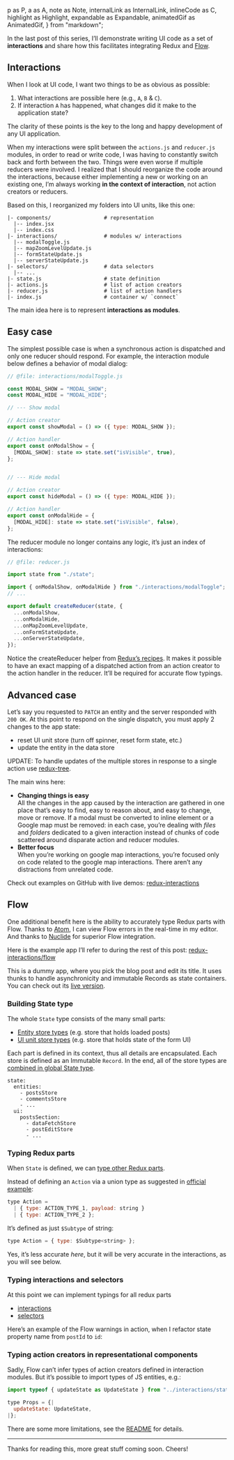 <!-- A Year of development with Redux. Part III -->

  p as P,
  a as A,
  note as Note,
  internalLink as InternalLink,
  inlineCode as C,
  highlight as Highlight,
  expandable as Expandable,
  animatedGif as AnimatedGif,
} from "markdown";


In the last post of this series, I’ll demonstrate writing UI code as a set of **interactions** and share how this facilitates integrating Redux and [Flow](https://flow.org).

## Interactions
When I look at UI code, I want two things to be as obvious as possible:

1. What interactions are possible here (e.g., `A`, `B` & `C`).
1. If interaction `A` has happened, what changes did it make to the application state?

The clarity of these points is the key to the long and happy development of any UI application.

When my interactions were split between the `actions.js` and `reducer.js` modules, in order to read or write code, I was having to constantly switch back and forth between the two. Things were even worse if multiple reducers were involved. I realized that I should reorganize the code around the interactions, because either implementing a new or working on an existing one, I’m always working **in the context of interaction**, not action creators or reducers.

<P>
  Based on this, I reorganized my folders into <InternalLink path="/blog/2017/year-of-development-with-redux-part-2">UI units</InternalLink>, like this one:
</P>

```
|- components/                 # representation
  |-- index.jsx
  |-- index.css
|- interactions/               # modules w/ interactions
  |-- modalToggle.js
  |-- mapZoomLevelUpdate.js
  |-- formStateUpdate.js
  |-- serverStateUpdate.js
|- selectors/                  # data selectors
  |-- ...
|- state.js                    # state definition
|- actions.js                  # list of action creators
|- reducer.js                  # list of action handlers
|- index.js                    # container w/ `connect`
```

The main idea here is to represent **interactions as modules**.

## Easy case
The simplest possible case is when a synchronous action is dispatched and only one reducer should respond. For example, the interaction module below defines a behavior of modal dialog:

```js
// @file: interactions/modalToggle.js

const MODAL_SHOW = "MODAL_SHOW";
const MODAL_HIDE = "MODAL_HIDE";

// --- Show modal

// Action creator
export const showModal = () => ({ type: MODAL_SHOW });

// Action handler
export const onModalShow = {
  [MODAL_SHOW]: state => state.set("isVisible", true),
};


// --- Hide modal

// Action creator
export const hideModal = () => ({ type: MODAL_HIDE });

// Action handler
export const onModalHide = {
  [MODAL_HIDE]: state => state.set("isVisible", false),
};
```

The reducer module no longer contains any logic, it’s just an index of interactions:

```js
// @file: reducer.js

import state from "./state";

import { onModalShow, onModalHide } from "./interactions/modalToggle";
// ...

export default createReducer(state, {
  ...onModalShow,
  ...onModalHide,
  ...onMapZoomLevelUpdate,
  ...onFormStateUpdate,
  ...onServerStateUpdate,
});
```

<Note>
  Notice the <C>createReducer</C> helper from <A href="http://redux.js.org/docs/recipes/ReducingBoilerplate.html#generating-reducers">Redux’s recipes</A>. It makes it possible to have an exact mapping of a dispatched action from an action creator to the action handler in the reducer. It’ll be required for accurate flow typings.
</Note>

## Advanced case
Let’s say you requested to `PATCH` an entity and the server responded with `200 OK`. At this point to respond on the single dispatch, you must apply 2 changes to the app state:

- reset UI unit store (turn off spinner, reset form state, etc.)
- update the entity in the data store

<Note>
  UPDATE: To handle updates of the multiple stores in response to a single action use <A href="https://github.com/shakacode/redux-tree"><C>redux-tree</C></A>.
</Note>

The main wins here:

- **Changing things is easy**
  <br />
  All the changes in the app caused by the interaction are gathered in one place that’s easy to find, easy to reason about, and easy to change, move or remove. If a modal must be converted to inline element or a Google map must be removed: in each case, you’re dealing with _files_ and _folders_ dedicated to a given interaction instead of chunks of code scattered around disparate action and reducer modules.
- **Better focus**
  <br />
  When you’re working on google map interactions, you’re focused only on code related to the google map interactions. There aren’t any distractions from unrelated code.

Check out examples on GitHub with live demos: [redux-interactions](https://github.com/shakacode/redux-interactions)

## Flow
One additional benefit here is the ability to accurately type Redux parts with Flow. Thanks to [Atom](https://atom.io), I can view Flow errors in the real-time in my editor. And thanks to [Nuclide](https://nuclide.io) for superior Flow integration.

Here is the example app I’ll refer to during the rest of this post: [redux-interactions/flow](https://github.com/shakacode/redux-interactions/tree/master/examples/flow-interactions)

<Note>
  This is a dummy app, where you pick the blog post and edit its title. It uses thunks to handle asynchronicity and immutable <C>Records</C> as state containers. You can check out its <A href="http://redux-flow-interactions.surge.sh">live version</A>.
</Note>

### Building State type
The whole `State` type consists of the many small parts:

- [Entity store types](https://github.com/shakacode/redux-interactions/blob/master/examples/flow-interactions/src/app/entities/posts/state.js) (e.g. store that holds loaded posts)
- [UI unit store types](https://github.com/shakacode/redux-interactions/blob/master/examples/flow-interactions/src/app/ui/state.js) (e.g. store that holds state of the form UI)

Each part is defined in its context, thus all details are encapsulated. Each store is defined as an Immutable `Record`. In the end, all of the store types are [combined in global State type](https://github.com/shakacode/redux-interactions/blob/master/examples/flow-interactions/src/app/tree.js).

```
state:
  entities:
    - postsStore
    - commentsStore
    - ...
  ui:
    postsSection:
      - dataFetchStore
      - postEditStore
      - ...
```

### Typing Redux parts
When `State` is defined, we can [type other Redux parts](https://github.com/shakacode/redux-interactions/blob/master/examples/flow-interactions/src/app/types.js).

Instead of defining an `Action` via a union type as suggested in [official example](https://github.com/reactjs/redux/blob/master/examples/todos-flow/src/types/index.js):

```js
type Action =
  | { type: ACTION_TYPE_1, payload: string }
  | { type: ACTION_TYPE_2 };
```

It’s defined as just `$Subtype` of string:

```js
type Action = { type: $Subtype<string> };
```

Yes, it’s less accurate _here_, but it will be very accurate in the interactions, as you will see below.

### Typing interactions and selectors
At this point we can implement typings for all redux parts

- [interactions](https://github.com/shakacode/redux-interactions/blob/master/examples/flow-interactions/src/app/ui/interactions/postSelect.js)
- [selectors](https://github.com/shakacode/redux-interactions/blob/master/examples/flow-interactions/src/app/ui/selectors/getLeafData.js)

Here’s an example of the Flow warnings in action, when I refactor state property name from `postId` to `id`:

<AnimatedGif
  src={flowAnimatedGif}
  placement="bleed"
  caption="Refactoring with Flow"
/>

### Typing action creators in representational components
Sadly, Flow can’t infer types of action creators defined in interaction modules. But it’s possible to import types of JS entities, e.g.:

```js
import typeof { updateState as UpdateState } from "../interactions/stateUpdate";

type Props = {|
  updateState: UpdateState,
|};
```

There are some more limitations, see the [README](https://github.com/shakacode/redux-interactions/tree/master/examples/flow-interactions) for details.

---

Thanks for reading this, more great stuff coming soon. Cheers!
